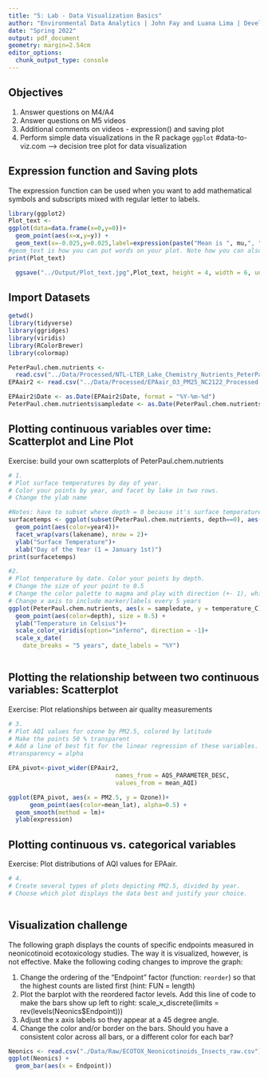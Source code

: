 ```yaml
---
title: "5: Lab - Data Visualization Basics"
author: "Environmental Data Analytics | John Fay and Luana Lima | Developed by Kateri Salk"
date: "Spring 2022"
output: pdf_document
geometry: margin=2.54cm
editor_options: 
  chunk_output_type: console
---
```


## Objectives
1. Answer questions on M4/A4
2. Answer questions on M5 videos
3. Additional comments on videos - expression() and saving plot
4. Perform simple data visualizations in the R package `ggplot`
#data-to-viz.com --> decision tree plot for data visualization

## Expression function and Saving plots

The expression function can be used when you want to add mathematical symbols and subscripts mixed with regular letter to labels. 

```r
library(ggplot2)
Plot_text <-
ggplot(data=data.frame(x=0,y=0))+
  geom_point(aes(x=x,y=y)) +
  geom_text(x=-0.025,y=0.025,label=expression(paste("Mean is ", mu,", ", R^{2},'=0.6')))
#geom_text is how you can put words on your plot. Note how you can also do super script
print(Plot_text)

  ggsave("../Output/Plot_text.jpg",Plot_text, height = 4, width = 6, units = "in", dpi = 300)

```

## Import Datasets

```r
getwd()
library(tidyverse)
library(ggridges)
library(viridis)
library(RColorBrewer)
library(colormap)

PeterPaul.chem.nutrients <- 
  read.csv("../Data/Processed/NTL-LTER_Lake_Chemistry_Nutrients_PeterPaul_Processed.csv", stringsAsFactors = TRUE)
EPAair2 <- read.csv("../Data/Processed/EPAair_O3_PM25_NC2122_Processed.csv", stringsAsFactors = TRUE)

EPAair2$Date <- as.Date(EPAair2$Date, format = "%Y-%m-%d")
PeterPaul.chem.nutrients$sampledate <- as.Date(PeterPaul.chem.nutrients$sampledate, format = "%Y-%m-%d")

```


## Plotting continuous variables over time: Scatterplot and Line Plot

Exercise: build your own scatterplots of PeterPaul.chem.nutrients

```r

# 1. 
# Plot surface temperatures by day of year. 
# Color your points by year, and facet by lake in two rows.
# Change the ylab name

#Notes: have to subset where depth = 0 because it's surface temperatures; ylab is changing the y axis name
surfacetemps <- ggplot(subset(PeterPaul.chem.nutrients, depth==0), aes(x = daynum, y = temperature_C)) + 
  geom_point(aes(color=year4))+
  facet_wrap(vars(lakename), nrow = 2)+
  ylab("Surface Temperature")+
  xlab("Day of the Year (1 = January 1st)")
print(surfacetemps)

#2. 
# Plot temperature by date. Color your points by depth.
# Change the size of your point to 0.5
# Change the color palette to magma and play with direction (+- 1), which one makes more sense?
# Change x axis to include marker/labels every 5 years
ggplot(PeterPaul.chem.nutrients, aes(x = sampledate, y = temperature_C))+
  geom_point(aes(color=depth), size = 0.5) + 
  ylab("Temperature in Celsius")+
  scale_color_viridis(option="inferno", direction = -1)+
  scale_x_date(
    date_breaks = "5 years", date_labels = "%Y")



```
## Plotting the relationship between two continuous variables: Scatterplot

Exercise: Plot relationships between air quality measurements

```r

# 3. 
# Plot AQI values for ozone by PM2.5, colored by latitude 
# Make the points 50 % transparent
# Add a line of best fit for the linear regression of these variables.
#transparency = alpha 

EPA_pivot<-pivot_wider(EPAair2, 
                              names_from = AQS_PARAMETER_DESC,
                              values_from = mean_AQI)

ggplot(EPA_pivot, aes(x = PM2.5, y = Ozone))+
      geom_point(aes(color=mean_lat), alpha=0.5) +
  geom_smooth(method = lm)+
  ylab(expression)


```

## Plotting continuous vs. categorical variables

Exercise: Plot distributions of AQI values for EPAair.

```r

# 4. 
# Create several types of plots depicting PM2.5, divided by year. 
# Choose which plot displays the data best and justify your choice. 



```


## Visualization challenge

The following graph displays the counts of specific endpoints measured in neonicotinoid ecotoxicology studies. The way it is visualized, however, is not effective. Make the following coding changes to improve the graph: 

1. Change the ordering of the "Endpoint" factor (function: `reorder`) so that the highest counts are listed first (hint: FUN = length)
2. Plot the barplot with the reordered factor levels. Add this line of code to make the bars show up left to right:   scale_x_discrete(limits = rev(levels(Neonics$Endpoint)))
3. Adjust the x axis labels so they appear at a 45 degree angle. 
4. Change the color and/or border on the bars. Should you have a consistent color across all bars, or a different color for each bar?
```r

Neonics <- read.csv("./Data/Raw/ECOTOX_Neonicotinoids_Insects_raw.csv")
ggplot(Neonics) +
  geom_bar(aes(x = Endpoint))



```
